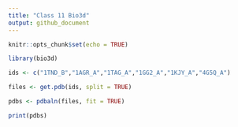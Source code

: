 ```yaml
---
title: "Class 11 Bio3d"
output: github_document
---
```


```r
knitr::opts_chunk$set(echo = TRUE)
```


```r
library(bio3d)
```

```r
ids <- c("1TND_B","1AGR_A","1TAG_A","1GG2_A","1KJY_A","4G5Q_A")  

files <- get.pdb(ids, split = TRUE)

pdbs <- pdbaln(files, fit = TRUE)

```


```r
print(pdbs)
```

